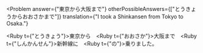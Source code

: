 
<Problem
  answer={"東京から大阪まで"}
  otherPossibleAnswers={["とうきょうからおおさかまで"]}
  translation={"I took a Shinkansen from Tokyo to Osaka."}
>
  <Hide><Ruby t={"とうきょう"}>東京</Ruby>から　<Ruby t={"おおさか"}>大阪</Ruby>まで</Hide>　<Ruby t={"しんかんせん"}>新幹線</Ruby>に　<Ruby t={"の"}>乗</Ruby>りました。
</Problem>